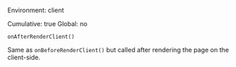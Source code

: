 
Environment: client  
<Link href="/config#cumulative">Cumulative</Link>: true  
<Link href="/config#global">Global</Link>: no  

<ProvidedBy noCustomGuide={true}>`onAfterRenderClient()`</ProvidedBy>

Same as <Link href="/onBeforeRenderClient">`onBeforeRenderClient()`</Link> but called after rendering the page on the client-side.
